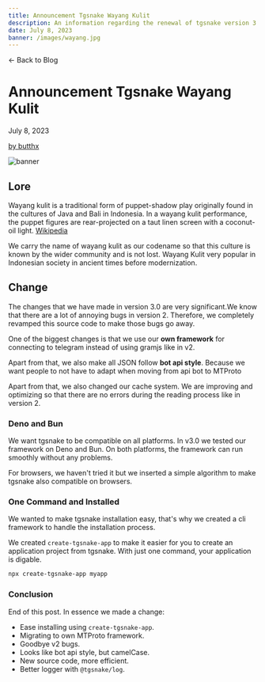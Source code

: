 ```yaml
---
title: Announcement Tgsnake Wayang Kulit
description: An information regarding the renewal of tgsnake version 3.0 which has the code name wayang kulit.
date: July 8, 2023
banner: /images/wayang.jpg
---
```



<Link className="text-sm font-semibold cursor-pointer" href="/blog">
  ← Back to Blog
</Link>

# Announcement Tgsnake Wayang Kulit

<div className="flex items-center mt-2">
  <p className="font-light mr-2">July 8, 2023</p>
  <p className="font-semibold cursor-pointer">
    <a href="https://github.com/butthx" target="_blank">
      by butthx
    </a>
  </p>
</div>

![banner](/images/wayang.jpg)

## Lore

Wayang kulit is a traditional form of puppet-shadow play originally found in the cultures of Java and Bali in Indonesia. In a wayang kulit performance, the puppet figures are rear-projected on a taut linen screen with a coconut-oil light. [Wikipedia](https://en.m.wikipedia.org/wiki/Wayang_kulit)

We carry the name of wayang kulit as our codename so that this culture is known by the wider community and is not lost. Wayang Kulit very popular in Indonesian society in ancient times before modernization.

## Change

The changes that we have made in version 3.0 are very significant.We know that there are a lot of annoying bugs in version 2. Therefore, we completely revamped this source code to make those bugs go away.

One of the biggest changes is that we use our **own framework** for connecting to telegram instead of using gramjs like in v2.

Apart from that, we also make all JSON follow **bot api style**. Because we want people to not have to adapt when moving from api bot to MTProto

Apart from that, we also changed our cache system. We are improving and optimizing so that there are no errors during the reading process like in version 2.

### Deno and Bun

We want tgsnake to be compatible on all platforms. In v3.0 we tested our framework on Deno and Bun. On both platforms, the framework can run smoothly without any problems.

For browsers, we haven't tried it but we inserted a simple algorithm to make tgsnake also compatible on browsers.

### One Command and Installed

We wanted to make tgsnake installation easy, that's why we created a cli framework to handle the installation process.

We created `create-tgsnake-app` to make it easier for you to create an application project from tgsnake. With just one command, your application is digable.

```bash
npx create-tgsnake-app myapp
```

### Conclusion

End of this post. In essence we made a change:

- Ease installing using `create-tgsnake-app`.
- Migrating to own MTProto framework.
- Goodbye v2 bugs.
- Looks like bot api style, but camelCase.
- New source code, more efficient.
- Better logger with `@tgsnake/log`.
